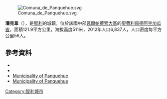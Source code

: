 [[Image:Comuna_de_Panquehue.svg|right]]

'''潘克韋'''（{{lang-es|Panquehue}}），是[[智利|智利]]的城鎮，位於該國中部[[瓦爾帕萊索大區|瓦爾帕萊索大區]]的[[聖費利佩德阿空加瓜省|聖費利佩德阿空加瓜省]]，面積121.9平方公里，海拔高度511米，2012年人口6,837人，人口密度每平方公里56人。

{{Coord|32|46|16|S|70|50|12|W|display=title}}

==參考資料==
*{{Cite web|url=http://www.munipanquehue.cl/|title=Municipality of Panquehue|accessdate=29 July 2010|language=es|archive-url=https://web.archive.org/web/20130204034939/http://www.munipanquehue.cl/|archive-date=2013-02-04|dead-url=yes}}
*{{cite web |url= http://www.ine.cl/canales/chile_estadistico/censos_poblacion_vivienda/censo_pobl_vivi.php |title= National Statistics Institute |accessdate= 29 July 2010 |language= es |archive-date= 2017-06-03 |archive-url= https://web.archive.org/web/20170603180722/http://www.ine.cl/canales/chile_estadistico/censos_poblacion_vivienda/censo_pobl_vivi.php |dead-url= no }}
*[https://web.archive.org/web/20130204034939/http://www.munipanquehue.cl/ Municipality of Panquehue]
* [https://web.archive.org/web/20130204034939/http://www.munipanquehue.cl/ Municipality of Panquehue]

{{Chile-geo-stub}}
[[Category:智利城市|Category:智利城市]]